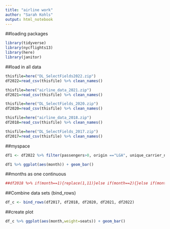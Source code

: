 ```yaml
---
title: "airline work"
author: "Sarah Kohls"
output: html_notebook
---
```


##loading packages
```r
library(tidyverse)
library(nycflights13)
library(here)
library(janitor)
```

##load in all data
```r
thisfile=here("DL_SelectFields2022.zip")
df2022=read_csv(thisfile) %>% clean_names()

thisfile=here("airline_data_2021.zip")
df2021=read_csv(thisfile) %>% clean_names()

thisfile=here("DL_SelectFields_2020.zip")
df2020=read_csv(thisfile) %>% clean_names()

thisfile=here("airline_data_2018.zip")
df2018=read_csv(thisfile) %>% clean_names()

thisfile=here("DL_SelectFields_2017.zip")
df2017=read_csv(thisfile) %>% clean_names()
```

##myspace
```r
df1 <- df2022 %>% filter(passengers>0, origin =="LGA", unique_carrier_name == "Spirit Air Lines")

df1 %>% ggplot(aes(month)) + geom_bar()
```
##months as one continuous
```r
##df2018 %>% if(month==1){replace(1,11)}else if(month==2){}else if(month==3){}else if(month==4){}else if(month==5){}
```


##Combine data sets (bind_rows)
```r
df_c <- bind_rows(df2017, df2018, df2020, df2021, df2022)
```

##create plot
```r
df_c %>% ggplot(aes(month,weight=seats)) + geom_bar()
```

